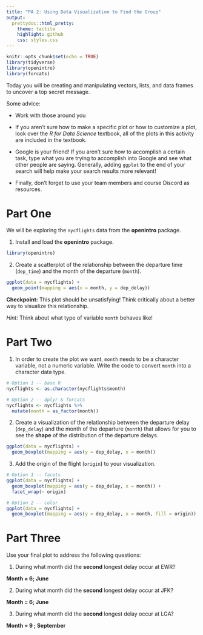 ```yaml
---
title: "PA 2: Using Data Visualization to Find the Group"
output:
  prettydoc::html_pretty:
    theme: tactile
    highlight: github
    css: styles.css
---
```


```r
knitr::opts_chunk$set(echo = TRUE)
library(tidyverse)
library(openintro)
library(forcats)
```

Today you will be creating and manipulating vectors, lists, and data frames to
uncover a top secret message.

Some advice:

* Work with those around you

* If you aren't sure how to make a specific plot or how to customize a plot, 
look over the *R for Data Science* textbook, all of the plots in this activity 
are included in the textbook. 

* Google is your friend! If you aren't sure how to accomplish a certain task, 
type what you are trying to accomplish into Google and see what other people are
saying. Generally, adding `ggplot` to the end of your search will help make your
search results more relevant! 

* Finally, don't forget to use your team members and course Discord as resources. 


# Part One

We will be exploring the `nycflights` data from the **openintro** package. 

1. Install and load the **openintro** package. 

```r
library(openintro)
```

2. Create a scatterplot of the relationship between the departure time 
(`dep_time`) and the month of the departure (`month`). 

```r
ggplot(data = nycflights) + 
  geom_point(mapping = aes(x = month, y = dep_delay)) 
```

**Checkpoint:** This plot should be unsatisfying! Think critically about a 
better way to visualize this relationship. 

*Hint:* Think about what type of variable `month` behaves like! 


# Part Two 

1. In order to create the plot we want, `month` needs to be a character
variable, not a numeric variable. Write the code to convert `month` into a 
character data type. 

```r
# Option 1 -- base R
nycflights <- as.character(nycflights$month)
```

```r
# Option 2 -- dplyr & forcats
nycflights <- nycflights %>% 
  mutate(month = as_factor(month))

```

2. Create a visualization of the relationship between the departure delay 
(`dep_delay`) and the month of the departure (`month`) that allows for you to 
see the **shape** of the distribution of the departure delays. 

```r
ggplot(data = nycflights) + 
  geom_boxplot(mapping = aes(y = dep_delay, x = month)) 

```

3. Add the origin of the flight (`origin`) to your visualization. 

```r
# Option 1 -- facets
ggplot(data = nycflights) + 
  geom_boxplot(mapping = aes(y = dep_delay, x = month)) +
  facet_wrap(~ origin)

# Option 2 -- color
ggplot(data = nycflights) + 
  geom_boxplot(mapping = aes(y = dep_delay, x = month, fill = origin)) 

```


# Part Three

Use your final plot to address the following questions:

1. During what month did the **second** longest delay occur at EWR?  

**Month = 6; June**

2. During what month did the **second** longest delay occur at JFK?

**Month = 6; June**

3. During what month did the **second** longest delay occur at LGA? 

**Month = 9 ; September**

